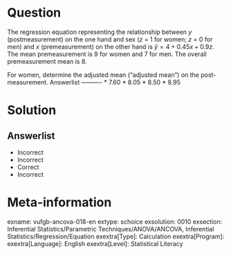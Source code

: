 Question
========

The regression equation representing the relationship between *y* (postmeasurement) on the one hand and sex (*z* = 1 for women; *z* = 0 for men) and *x* (premeasurement) on the other hand is $\hat{y} = 4+0.45x+0.9z$. The mean premeasurement is 9 for women and 7 for men. The overall premeasurement mean is 8.

For women, determine the adjusted mean ("adjusted mean") on the post-measurement. 
Answerlist
----------
* 7.60
* 8.05
* 8.50
* 8.95


Solution
========

Answerlist
----------
* Incorrect
* Incorrect
* Correct
* Incorrect

Meta-information
================
exname: vufgb-ancova-018-en
extype: schoice
exsolution: 0010
exsection: Inferential Statistics/Parametric Techniques/ANOVA/ANCOVA, Inferential Statistics/Regression/Equation
exextra[Type]: Calculation
exextra[Program]: 
exextra[Language]: English
exextra[Level]: Statistical Literacy
